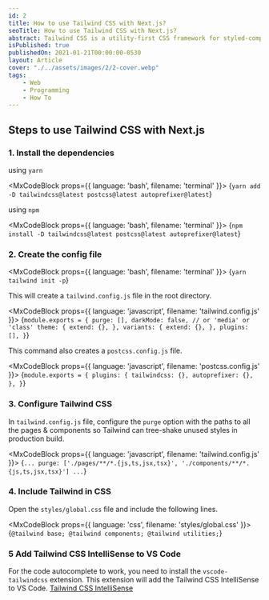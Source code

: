 ```yaml
---
id: 2
title: How to use Tailwind CSS with Next.js?
seoTitle: How to use Tailwind CSS with Next.js?
abstract: Tailwind CSS is a utility-first CSS framework for styled-components. It is a tool for creating reusable, maintainable stylesheets.
isPublished: true
publishedOn: 2021-01-21T00:00:00-0530
layout: Article
cover: "./../assets/images/2/2-cover.webp"
tags:
    - Web
    - Programming
    - How To
---
```


## Steps to use Tailwind CSS with Next.js

### 1. Install the dependencies

using `yarn`

<MxCodeBlock props={{ language: 'bash', filename: 'terminal' }}>
{`yarn add -D tailwindcss@latest postcss@latest autoprefixer@latest`}
</MxCodeBlock>

using `npm`

<MxCodeBlock props={{ language: 'bash', filename: 'terminal' }}>
{`npm install -D tailwindcss@latest postcss@latest autoprefixer@latest`}
</MxCodeBlock>

### 2. Create the config file

<MxCodeBlock props={{ language: 'bash', filename: 'terminal' }}>
{`yarn tailwind init -p`}
</MxCodeBlock>

This will create a `tailwind.config.js` file in the root directory.

<MxCodeBlock props={{ language: 'javascript', filename: 'tailwind.config.js' }}>
{`module.exports = {
    purge: [],
    darkMode: false, // or 'media' or 'class'
    theme: {
        extend: {},
    },
    variants: {
        extend: {},
    },
    plugins: [],
}`}
</MxCodeBlock>

This command also creates a `postcss.config.js` file.

<MxCodeBlock props={{ language: 'javascript', filename: 'postcss.config.js' }}>
{`module.exports = {
    plugins: {
        tailwindcss: {},
        autoprefixer: {},
    },
}`}
</MxCodeBlock>

### 3. Configure Tailwind CSS

In `tailwind.config.js` file, configure the `purge` option with the paths to all the pages & components so Tailwind can tree-shake unused styles in production build.

<MxCodeBlock props={{ language: 'javascript', filename: 'tailwind.config.js' }}>
{`...
purge: ['./pages/**/*.{js,ts,jsx,tsx}', './components/**/*.{js,ts,jsx,tsx}']
...`}
</MxCodeBlock>

### 4. Include Tailwind in CSS

Open the `styles/global.css` file and include the following lines.

<MxCodeBlock props={{ language: 'css', filename: 'styles/global.css' }}>
{`@tailwind base;
@tailwind components;
@tailwind utilities;`}
</MxCodeBlock>

### 5 Add Tailwind CSS IntelliSense to VS Code

For the code autocomplete to work, you need to install the `vscode-tailwindcss` extension. This extension will add the Tailwind CSS IntelliSense to VS Code. [Tailwind CSS IntelliSense](https://marketplace.visualstudio.com/items?itemName=bradlc.vscode-tailwindcss)

